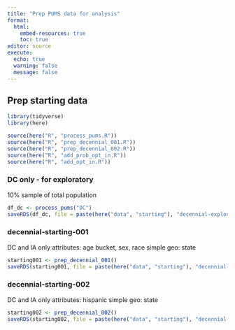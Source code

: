 ```yaml
---
title: "Prep PUMS data for analysis"
format: 
  html:
    embed-resources: true
    toc: true
editor: source
execute:
  echo: true
  warning: false
  message: false
---
```


## Prep starting data

```r
library(tidyverse)
library(here)

source(here("R", "process_pums.R"))
source(here("R", "prep_decennial_001.R"))
source(here("R", "prep_decennial_002.R"))
source(here("R", "add_prob_opt_in.R"))
source(here("R", "add_opt_in.R"))
```

### DC only - for exploratory

10% sample of total population

```r
df_dc <- process_pums("DC")
saveRDS(df_dc, file = paste(here("data", "starting"), "decennial-exploratory.rds", sep = "/"))
```

### decennial-starting-001

DC and IA only
attributes: age bucket, sex, race simple
geo: state

```r
starting001 <- prep_decennial_001()
saveRDS(starting001, file = paste(here("data", "starting"), "decennial-starting-001.rds", sep = "/"))
```

### decennial-starting-002

DC and IA only
attributes: hispanic simple
geo: state

```r
starting002 <- prep_decennial_002()
saveRDS(starting002, file = paste(here("data", "starting"), "decennial-starting-002.rds", sep = "/"))
```

